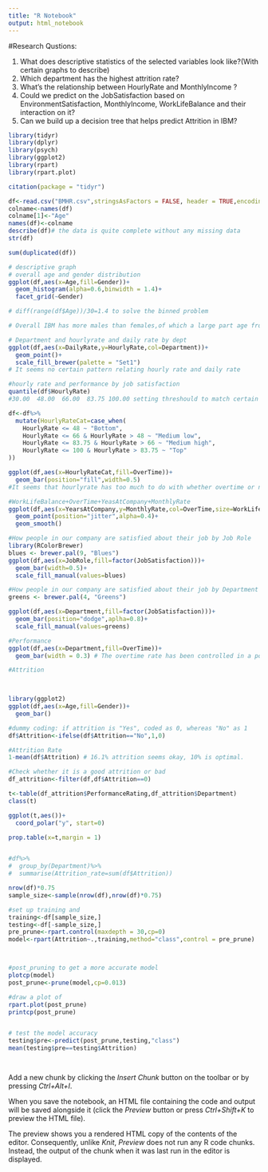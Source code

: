 ```yaml
---
title: "R Notebook"
output: html_notebook
---
```


#Research Qustions:

1.	What does descriptive statistics of the selected variables look like?(With certain graphs to describe)
2.	Which department has the highest attrition rate?
3.	What’s the relationship between HourlyRate and MonthlyIncome ?
4.	Could we predict on the JobSatisfaction based on EnvironmentSatisfaction, MonthlyIncome, WorkLifeBalance and their interaction on it?
5.	Can we build up a decision tree that helps predict Attrition in IBM?


```r
library(tidyr)
library(dplyr)
library(psych)
library(ggplot2)
library(rpart)
library(rpart.plot)

citation(package = "tidyr")

```




```r
df<-read.csv("BMHR.csv",stringsAsFactors = FALSE, header = TRUE,encoding = "utf-8")
colname<-names(df)
colname[1]<-"Age"
names(df)<-colname
describe(df)# the data is quite complete without any missing data
str(df)

sum(duplicated(df))
```
```r
# descriptive graph
# overall age and gender distribution
ggplot(df,aes(x=Age,fill=Gender))+
  geom_histogram(alpha=0.6,binwidth = 1.4)+
  facet_grid(~Gender)

# diff(range(df$Age))/30=1.4 to solve the binned problem

# Overall IBM has more males than females,of which a large part age from 25 to 35

# Department and hourlyrate and daily rate by dept
ggplot(df,aes(x=DailyRate,y=HourlyRate,col=Department))+
  geom_point()+
  scale_fill_brewer(palette = "Set1")
# It seems no certain pattern relating hourly rate and daily rate

#hourly rate and performance by job satisfaction
quantile(df$HourlyRate)
#30.00  48.00  66.00  83.75 100.00 setting threshould to match certain hourlyrate labels for 

df<-df%>%
  mutate(HourlyRateCat=case_when(
    HourlyRate <= 48 ~ "Bottom",
    HourlyRate <= 66 & HourlyRate > 48 ~ "Medium low",
    HourlyRate <= 83.75 & HourlyRate > 66 ~ "Medium high",
    HourlyRate <= 100 & HourlyRate > 83.75 ~ "Top"
))

ggplot(df,aes(x=HourlyRateCat,fill=OverTime))+
  geom_bar(position="fill",width=0.5)
#It seems that hourlyrate has too much to do with whether overtime or not

#WorkLifeBalance+OverTime+YeasAtCompany+MonthlyRate
ggplot(df,aes(x=YearsAtCompany,y=MonthlyRate,col=OverTime,size=WorkLifeBalance))+ 
  geom_point(position="jitter",alpha=0.4)+
  geom_smooth()

#How people in our company are satisfied about their job by Job Role
library(RColorBrewer)
blues <- brewer.pal(9, "Blues")
ggplot(df,aes(x=JobRole,fill=factor(JobSatisfaction)))+
  geom_bar(width=0.5)+
  scale_fill_manual(values=blues)

#How people in our company are satisfied about their job by Department
greens <- brewer.pal(4, "Greens")

ggplot(df,aes(x=Department,fill=factor(JobSatisfaction)))+
  geom_bar(position="dodge",aplha=0.8)+
  scale_fill_manual(values=greens)

#Performance
ggplot(df,aes(x=Department,fill=OverTime))+
  geom_bar(width = 0.3) # The overtime rate has been controlled in a positive way.

#Attrition

  
```



```r
library(ggplot2)
ggplot(df,aes(x=Age,fill=Gender))+
  geom_bar()

#dummy coding: if attrition is "Yes", coded as 0, whereas "No" as 1
df$Attrition<-ifelse(df$Attrition=="No",1,0)

#Attrition Rate
1-mean(df$Attrition) # 16.1% attrition seems okay, 10% is optimal.

#Check whether it is a good attrition or bad
df_attrition<-filter(df,df$Attrition==0)

t<-table(df_attrition$PerformanceRating,df_attrition$Department)
class(t)

ggplot(t,aes())+
  coord_polar("y", start=0)

prop.table(x=t,margin = 1)


#df%>%
#  group_by(Department)%>%
#  summarise(Attrition_rate=sum(df$Attrition))


```



```r
nrow(df)*0.75
sample_size<-sample(nrow(df),nrow(df)*0.75)

#set up training and 
training<-df[sample_size,]
testing<-df[-sample_size,]
pre_prune<-rpart.control(maxdepth = 30,cp=0)
model<-rpart(Attrition~.,training,method="class",control = pre_prune)



#post_pruning to get a more accurate model
plotcp(model)
post_prune<-prune(model,cp=0.013)

#draw a plot of 
rpart.plot(post_prune)
printcp(post_prune)


# test the model accuracy
testing$pre<-predict(post_prune,testing,"class")
mean(testing$pre==testing$Attrition)




```

Add a new chunk by clicking the *Insert Chunk* button on the toolbar or by pressing *Ctrl+Alt+I*.

When you save the notebook, an HTML file containing the code and output will be saved alongside it (click the *Preview* button or press *Ctrl+Shift+K* to preview the HTML file).

The preview shows you a rendered HTML copy of the contents of the editor. Consequently, unlike *Knit*, *Preview* does not run any R code chunks. Instead, the output of the chunk when it was last run in the editor is displayed.
